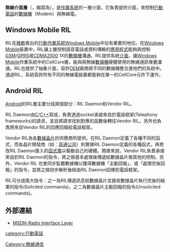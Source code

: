 '''無線介面層'''（{{lang-en|Radio Interface Layer}}，縮寫為{{lang|en|RIL}}），是[[作業系統|作業系統]]的一層介面，它負責提供介面，來控制[[行動電話|行動電話]]的[[數據機|數據機]]（Modem）與無線電。

==Windows Mobile RIL==
RIL在[[微軟|微軟]]推出的[[行動作業系統|行動作業系統]][[Windows_Mobile|Windows Mobile]]中佔有重要的地位。在[[Windows_Mobile|Windows Mobile]]裝置中，RIL讓上層控制語音電話或資料傳輸的[[應用程式|應用程式]]能夠與控制[[GSM|GSM]]/[[GPRS|GPRS]]或[[CDMA2000|CDMA2000]] 1X的[[數據機|數據機]]溝通。RIL提供系統[[介面|介面]]，讓[[Windows_Mobile|Windows Mobile]]作業系統中的CellCore層，能與與無線[[數據機|數據機]]硬體使用的無線通訊堆疊溝通。RIL也提供了抽象介面，容許[[OEM|OEM]]廠商將不同的數據機整合進他們的系統中。通過RIL，系統容許所有不同的無線電裝置都能夠在單一的CellCore元件下運作。

==Android RIL==
[[Android|Android]]的RIL層主要分成兩個部分：RIL Daemon和Vendor RIL。

RIL Daemon由[[C|C]]/[[C++|C++]]寫成，負責透過socket承接來自於電話框架(Telephony frameworks)的請求，並且將請求找到對應的函數後轉往Vendor RIL。另外也負責將來自Vendor RIL的回應回報給電話框架。

Vendor RIL為各[[數據機|數據晶片]]的供應商所提供。在RIL Daemon定義了各種不同的函式，而各晶片開發商（如：[[高通公司|高通公司]]）則實做RIL Daemon定義的各種函式，再修改RIL Daemon匯入的[[函式庫|函式庫]]以驅動自己的硬體。簡單來說，Vendor RIL負責承接來自於RIL Daemon的指令，將之做基本處理後傳遞給數據晶片做其他的控制。另外，Vendor RIL 也會同步監聽數據機以獲得數據機「主動回報」、或「處理完後回報」的指令，並將之做初步解析後經由RIL Daemon回傳到電話框架。

RIL可分成兩大指令：之一為RIL傳遞訊息給數據晶片並接收數據晶片執行完後的結果的指令(Solicited commands)，之二為數據晶片主動回報的指令(Unsolicited commands)。

==外部連結==
*[http://msdn.microsoft.com/en-us/library/ms890075.aspx MSDN-Radio Interface Layer] {{Wayback|url=http://msdn.microsoft.com/en-us/library/ms890075.aspx |date=20160517230221 }}
{{DEFAULTSORT:Radio Interface Layer}}

[[Category:無線通信|Category:無線通信]]
[[category:行動電話|category:行動電話]]